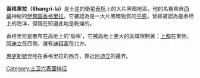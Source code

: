 {{Unreferenced|time=2017-07-02T02:40:34+00:00}}{{Infobox feature on Titan
|name=香格里拉
|image=[[Image:Titan_globe.jpg|250px]]
|caption=香格里拉是位於泰坦圖片中央大片的黑暗地區
|type=黑暗反射地形
|latitude=
|N_or_S=
|longitude=
|E_or_W=
|diameter=
|eponym=[[香格里拉|香格里拉]]
}}
'''香格里拉（Shangri-la）'''是土星的衛星[[土衛六|泰坦]]上的大片黑暗地區，他的名稱來自[[西藏|西藏]]神秘的[[伊甸園|伊甸園]][[香格里拉|香格里拉]]。它被認為是一大片黑暗物質的[[平原|平原]]，曾經被認為是泰坦上的海洋，但現在知道此地是乾燥的。

香格里拉是散布在高地上的'島嶼'，它被高地上更大的區域限制著：[[上都_(土衛六)|上都]]在東側，[[阿迪立_(土衛六)|阿迪立]]在西側，還有[[迪珥蒙_(土衛六)|迪珥蒙]]在北方。

[[惠更斯號|惠更斯號]]登陸在香格里拉的西方，靠近[[阿迪立_(土衛六)|阿迪立]]的邊界。

{{coord|10|S|165|W|globe:titan|display=title}}

{{土衛六}}

[[Category:土卫六表面特征|Category:土卫六表面特征]]